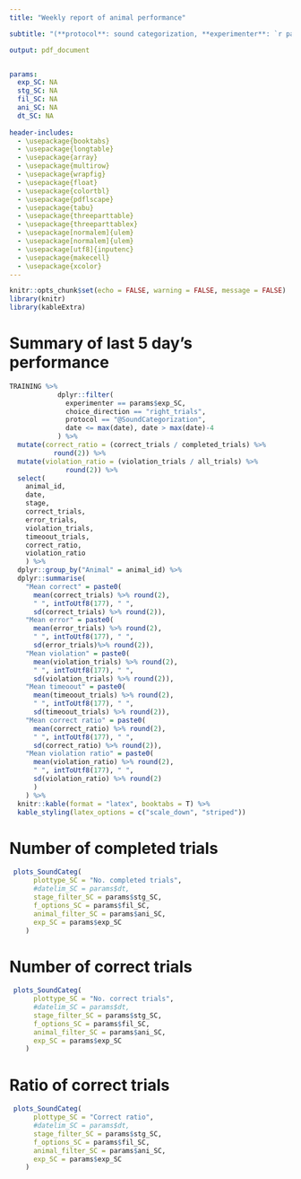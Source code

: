 ```yaml
---
title: "Weekly report of animal performance"

subtitle: "(**protocol**: sound categorization, **experimenter**: `r params$exp_SC`)"

output: pdf_document


params:
  exp_SC: NA
  stg_SC: NA
  fil_SC: NA
  ani_SC: NA
  dt_SC: NA
  
header-includes:
  - \usepackage{booktabs}
  - \usepackage{longtable}
  - \usepackage{array}
  - \usepackage{multirow}
  - \usepackage{wrapfig}
  - \usepackage{float}
  - \usepackage{colortbl}
  - \usepackage{pdflscape}
  - \usepackage{tabu}
  - \usepackage{threeparttable}
  - \usepackage{threeparttablex}
  - \usepackage[normalem]{ulem}
  - \usepackage[normalem]{ulem}
  - \usepackage[utf8]{inputenc}
  - \usepackage{makecell}
  - \usepackage{xcolor}  
---
```


```r
knitr::opts_chunk$set(echo = FALSE, warning = FALSE, message = FALSE)
library(knitr)
library(kableExtra)

```

# Summary of last 5 day's performance

```r
TRAINING %>%
            dplyr::filter(
              experimenter == params$exp_SC,
              choice_direction == "right_trials",
              protocol == "@SoundCategorization",
              date <= max(date), date > max(date)-4
            ) %>%
  mutate(correct_ratio = (correct_trials / completed_trials) %>%
           round(2)) %>%
  mutate(violation_ratio = (violation_trials / all_trials) %>%
              round(2)) %>% 
  select(
    animal_id,
    date,
    stage,
    correct_trials,
    error_trials,
    violation_trials,
    timeoout_trials,
    correct_ratio,
    violation_ratio
    ) %>% 
  dplyr::group_by("Animal" = animal_id) %>% 
  dplyr::summarise(
    "Mean correct" = paste0(
      mean(correct_trials) %>% round(2),
      " ", intToUtf8(177), " ",    
      sd(correct_trials) %>% round(2)),
    "Mean error" = paste0(
      mean(error_trials) %>% round(2),
      " ", intToUtf8(177), " ",
      sd(error_trials)%>% round(2)),
    "Mean violation" = paste0(
      mean(violation_trials) %>% round(2),
      " ", intToUtf8(177), " ",
      sd(violation_trials) %>% round(2)),
    "Mean timeoout" = paste0(
      mean(timeoout_trials) %>% round(2),
      " ", intToUtf8(177), " ",
      sd(timeoout_trials) %>% round(2)),
    "Mean correct ratio" = paste0(
      mean(correct_ratio) %>% round(2),
      " ", intToUtf8(177), " ",
      sd(correct_ratio) %>% round(2)),
    "Mean violation ratio" = paste0(
      mean(violation_ratio) %>% round(2),
      " ", intToUtf8(177), " ",
      sd(violation_ratio) %>% round(2)
      )
    ) %>% 
  knitr::kable(format = "latex", booktabs = T) %>% 
  kable_styling(latex_options = c("scale_down", "striped"))
```



# Number of completed trials

```r
 plots_SoundCateg(
      plottype_SC = "No. completed trials",
      #datelim_SC = params$dt,
      stage_filter_SC = params$stg_SC,
      f_options_SC = params$fil_SC,
      animal_filter_SC = params$ani_SC,
      exp_SC = params$exp_SC
    )
```

# Number of correct trials

```r
 plots_SoundCateg(
      plottype_SC = "No. correct trials",
      #datelim_SC = params$dt,
      stage_filter_SC = params$stg_SC,
      f_options_SC = params$fil_SC,
      animal_filter_SC = params$ani_SC,
      exp_SC = params$exp_SC
    )
```




# Ratio of correct trials

```r
 plots_SoundCateg(
      plottype_SC = "Correct ratio",
      #datelim_SC = params$dt,
      stage_filter_SC = params$stg_SC,
      f_options_SC = params$fil_SC,
      animal_filter_SC = params$ani_SC,
      exp_SC = params$exp_SC
    )
```
